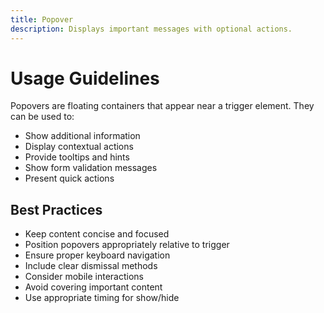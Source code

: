 ```yaml
---
title: Popover
description: Displays important messages with optional actions.
---
```


# Usage Guidelines

Popovers are floating containers that appear near a trigger element. They can be used to:
- Show additional information
- Display contextual actions
- Provide tooltips and hints
- Show form validation messages
- Present quick actions

## Best Practices
- Keep content concise and focused
- Position popovers appropriately relative to trigger
- Ensure proper keyboard navigation
- Include clear dismissal methods
- Consider mobile interactions
- Avoid covering important content
- Use appropriate timing for show/hide 